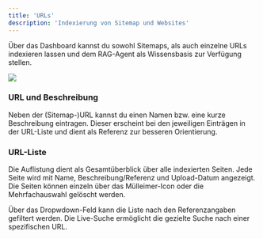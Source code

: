 ```yaml
---
title: 'URLs'
description: 'Indexierung von Sitemap und Websites'
---
```


Über das Dashboard kannst du sowohl Sitemaps, als auch einzelne URLs indexieren lassen und dem RAG-Agent als Wissensbasis zur Verfügung stellen.
<Frame>
  <img src="/images/dashboard-urls.jpg" />
</Frame>

### URL und Beschreibung

Neben der (Sitemap-)URL kannst du einen Namen bzw. eine kurze Beschreibung eintragen. Dieser erscheint bei den jeweiligen Einträgen in der URL-Liste und dient als Referenz zur besseren Orientierung.

### URL-Liste

Die Auflistung dient als Gesamtüberblick über alle indexierten Seiten. Jede Seite wird mit Name, Beschreibung/Referenz und Upload-Datum angezeigt. Die Seiten können einzeln über das Mülleimer-Icon oder die Mehrfachauswahl gelöscht werden.

Über das Dropwdown-Feld kann die Liste nach den Referenzangaben gefiltert werden. Die Live-Suche ermöglicht die gezielte Suche nach einer spezifischen URL.